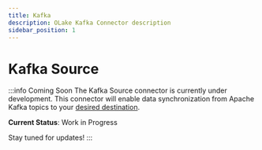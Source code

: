 ```yaml
---
title: Kafka
description: OLake Kafka Connector description
sidebar_position: 1
---
```


# Kafka Source

:::info Coming Soon
The Kafka Source connector is currently under development. This connector will enable data synchronization from Apache Kafka topics to your [desired destination](../../writers/overview).

**Current Status**: Work in Progress  

Stay tuned for updates!
:::
